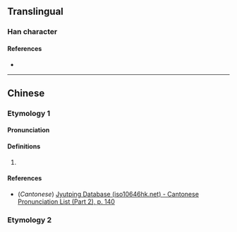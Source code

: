 {{character info}}
==Translingual==

===Han character===
{{Han char|rn=85|rad=水|as=08|sn=11|four=31114|canj=EYPN,EYPU|ids=⿰氵虎}}

====References====
* {{Han ref|kx=0632.040|dkj=17689|hdz=31648.030|uh=6DF2|ud=28146|bh=D641|bd=54849}}

----

==Chinese==
{{zh-forms}}

===Etymology 1===
====Pronunciation====
{{zh-pron
|m=biāo
|c=piu4
|mc=y
|oc=y
|ma=
|cat=v
}}

====Definitions====
{{zh-hanzi}}

# {{zh-only|淲淲|[[flow]], [[gush]]}}

====References====
* (''Cantonese'') [http://www.iso10646hk.net/jp/document/download.jsp Jyutping Database (iso10646hk.net) - Cantonese Pronunciation List (Part 2), p. 140]

===Etymology 2===
{{zh-see|滸|v}}